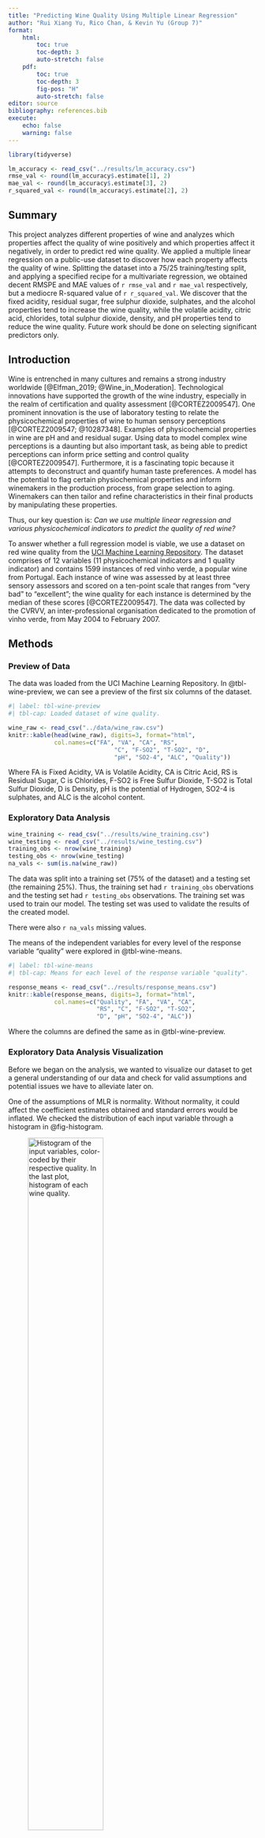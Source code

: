```yaml
---
title: "Predicting Wine Quality Using Multiple Linear Regression"
author: "Rui Xiang Yu, Rico Chan, & Kevin Yu (Group 7)"
format: 
    html:
        toc: true
        toc-depth: 3
        auto-stretch: false
    pdf:
        toc: true
        toc-depth: 3 
        fig-pos: "H"
        auto-stretch: false
editor: source
bibliography: references.bib
execute:
    echo: false
    warning: false
---
```


```r
library(tidyverse)

lm_accuracy <- read_csv("../results/lm_accuracy.csv")
rmse_val <- round(lm_accuracy$.estimate[1], 2)
mae_val <- round(lm_accuracy$.estimate[3], 2)
r_squared_val <- round(lm_accuracy$.estimate[2], 2)
```

## Summary

This project analyzes different properties of wine and analyzes which properties affect the quality of wine positively and which properties affect it negatively, in order to predict red wine quality. We applied a multiple linear regression on a public-use dataset to discover how each property affects the quality of wine. Splitting the dataset into a 75/25 training/testing split, and applying a specified recipe for a multivariate regression, we obtained decent RMSPE and MAE values of `r rmse_val` and `r mae_val` respectively, but a mediocre R-squared value of `r r_squared_val`. We discover that the fixed acidity, residual sugar, free sulphur dioxide, sulphates, and the alcohol properties tend to increase the wine quality, while the volatile acidity, citric acid, chlorides, total sulphur dioxide, density, and pH properties tend to reduce the wine quality. Future work should be done on selecting significant predictors only.

## Introduction

Wine is entrenched in many cultures and remains a strong industry worldwide [@Elfman_2019; @Wine_in_Moderation]. Technological innovations have supported the growth of the wine industry, especially in the realm of certification and quality assessment [@CORTEZ2009547]. One prominent innovation is the use of laboratory testing to relate the physicochemical properties of wine to human sensory perceptions [@CORTEZ2009547; @10287348]. Examples of physicochemcial properties in wine are pH and and residual sugar. Using data to model complex wine perceptions is a daunting but also important task, as being able to predict perceptions can inform price setting and control quality [@CORTEZ2009547]. Furthermore, it is a fascinating topic because it attempts to deconstruct and quantify human taste preferences. A model has the potential to flag certain physiochemical properties and inform winemakers in the production process, from grape selection to aging. Winemakers can then tailor and refine characteristics in their final products by manipulating these properties.

Thus, our key question is: *Can we use multiple linear regression and various physicochemical indicators to predict the quality of red wine?*

To answer whether a full regression model is viable, we use a dataset on red wine quality from the [UCI Machine Learning Repository](https://archive.ics.uci.edu/dataset/186/wine+quality). The dataset comprises of 12 variables (11 physicochemical indicators and 1 quality indicator) and contains 1599 instances of red vinho verde, a popular wine from Portugal. Each instance of wine was assessed by at least three sensory assessors and scored on a ten-point scale that ranges from "very bad" to "excellent"; the wine quality for each instance is determined by the median of these scores [@CORTEZ2009547]. The data was collected by the CVRVV, an inter-professional organisation dedicated to the promotion of vinho verde, from May 2004 to February 2007.

## Methods

### Preview of Data

The data was loaded from the UCI Machine Learning Repository. In @tbl-wine-preview, we can see a preview of the first six columns of the dataset.

```r
#| label: tbl-wine-preview
#| tbl-cap: Loaded dataset of wine quality.

wine_raw <- read_csv("../data/wine_raw.csv")
knitr::kable(head(wine_raw), digits=3, format="html",
             col.names=c("FA", "VA", "CA", "RS", 
                              "C", "F-SO2", "T-SO2", "D", 
                              "pH", "SO2-4", "ALC", "Quality"))
```

Where FA is Fixed Acidity, VA is Volatile Acidity, CA is Citric Acid, RS is Residual Sugar, C is Chlorides, F-SO2 is Free Sulfur Dioxide, T-SO2 is Total Sulfur Dioxide, D is Density, pH is the potential of Hydrogen, SO2-4 is sulphates, and ALC is the alcohol content.

### Exploratory Data Analysis

```r
wine_training <- read_csv("../results/wine_training.csv")
wine_testing <- read_csv("../results/wine_testing.csv")
training_obs <- nrow(wine_training)
testing_obs <- nrow(wine_testing)
na_vals <- sum(is.na(wine_raw))
```

The data was split into a training set (75% of the dataset) and a testing set (the remaining 25%). Thus, the training set had `r training_obs` obervations and the testing set had `r testing_obs` observations. The training set was used to train our model. The testing set was used to validate the results of the created model.

There were also `r na_vals` missing values.

The means of the independent variables for every level of the response variable "quality" were explored in @tbl-wine-means.

```r
#| label: tbl-wine-means
#| tbl-cap: Means for each level of the response variable "quality".

response_means <- read_csv("../results/response_means.csv")
knitr::kable(response_means, digits=3, format="html",
             col.names=c("Quality", "FA", "VA", "CA",  
                         "RS", "C", "F-SO2", "T-SO2",  
                         "D", "pH", "SO2-4", "ALC"))
```

Where the columns are defined the same as in @tbl-wine-preview.

### Exploratory Data Analysis Visualization

Before we began on the analysis, we wanted to visualize our dataset to get a general understanding of our data and check for valid assumptions and potential issues we have to alleviate later on.

One of the assumptions of MLR is normality. Without normality, it could affect the coefficient estimates obtained and standard errors would be inflated. We checked the distribution of each input variable through a histogram in @fig-histogram.

![Histogram of the input variables, color-coded by their respective quality. In the last plot, histogram of each wine quality.](../results/wine-histogram.png){#fig-histogram width="60%"}

Each of the qualities we analyzed are plotted together in @fig-histogram to get an understanding of several assumptions we are making. For some of them, (such as density, pH, volatile_acidity, etc), a normality assumption is reasonable. For others, (such as citric_acid, total_sulfur_dioxide, etc) it may be a bit harder to assume normality. Each of the different qualities are also coloured in, so the different densities among the quality levels can be visualized.

The very last plot is a visual for the count of how many wines are in each quality level. Unfortunately, there does not appear to be a consistent count for each quality level, rather most of the wines in the dataset have qualities between 5 and 7. This could affect the performance of the model.

Next, we looked at how correlated the variables in the dataset are against each other in @fig-corr.

![Correlation matrix of all variables.](../results/wine-correlation.png){#fig-corr width="60%"}

@fig-corr suggests that the values all tend to be more independent of each other than some others. For quality, the values that are the most correlated appear to be volatile acidity and the alcohol content. This suggests that those may be the best predictors, and the others may be a bit weaker.

### Multiple Linear Rgression

We specified a linear regression model and then a recipe. In the recipe, we stated "quality" as our response variable, and the other 11 variables as input variables. We then set up the workflow and trained the model using our training set.

In @tbl-coeffs, we can see the obtained coefficients from the model:

```r
#| label: tbl-coeffs
#| tbl-cap: Summary of the coefficients from the linear regression with their respective standard error, statistic, and p-value.

wine_coeffs <- read_csv("../results/wine_lm_coefs.csv")
intercept <- round(wine_coeffs$estimate[1], 2)
fixacid_val <- round(wine_coeffs$estimate[2], 2)
volacid_val <- round(wine_coeffs$estimate[3], 2)
citricacid_val <- round(wine_coeffs$estimate[4], 2)
residualsugar_val <- round(wine_coeffs$estimate[5], 2)
chlorides_val <- round(wine_coeffs$estimate[6], 2)
freeso2_val <- round(wine_coeffs$estimate[7], 2)
totalso2_val <- round(wine_coeffs$estimate[8], 2)
density_val <- round(wine_coeffs$estimate[9], 2)
ph_val <- round(wine_coeffs$estimate[10], 2)
sulphates_val <- round(wine_coeffs$estimate[11], 2)
alcohol_val <- round(wine_coeffs$estimate[12], 2)
knitr::kable(wine_coeffs)
```

From @tbl-coeffs, we can see that most of our input variables are statistically significant, as their p-values are \< 0.05. However, a couple have p-values that are \> 0.05, and thus, are not statistically significant.

-   Significant: fixed acidity, sulphates, alcohol, volatile acidity, chlorides, total sulfur dioxide, and density.
-   Non-significant: residual sugar, citric acid, free sulfur dioxide, and pH.

The full equation of our linear regression model is (rounded to the nearest 3 decimals):

quality = `r intercept` + `r fixacid_val` x fixed_acidity `r volacid_val` x volatile_acidity `r citricacid_val` x citric_acid + `r residualsugar_val` x residual_sugar `r chlorides_val` x chlorides + `r freeso2_val` x free_sulfur_dioxide `r totalso2_val` x total_sulfur_dioxide `r density_val` x density `r ph_val` x pH `r sulphates_val` x sulphates + `r alcohol_val` x alcohol

We can also determine the correlation between the input variables and the response variable quality:

-   Positively correlated: fixed acidity, residual sugar, free sulfur dioxide, sulphates, and alcohol.
-   Negatively correlated: volatile acidity, citric acid, chlorides, total sulfur dioxide, density, and pH.

The model was tested on the testing set. The metrics from the model are in @tbl-lm-accuracy.

```r
#| label: tbl-lm-accuracy
#| tbl-cap: Estimates of the model's performance on the testing set.

knitr::kable(lm_accuracy)
```

Our RMSPE is `r rmse_val` units of quality, which we deem to be a low value. Our mean absolute error is `r mae_val` units of quality, which we also deem to be a low value. Thus, we believe our model performs relatively well. However, our R\^2 is `r r_squared_val` which is a low number, indicating that our model does not fit the data as well as hoped.

To assess the validity of our model, we plotted a QQ plot where the theoretical quantiles are plotted against the sample quantiles. This plot shows the normality distribution. A QQ-plot with a straight line would be the ideal one. Our resulting QQ-plot is in @fig-qq.

![Correlation matrix of all variables.](../results/wine_lm_qq_plot.png){#fig-qq width="50%"}

As seen, @fig-qq appears to follow a straight line. There does appear to be a dip from the line near quantiles = 0, and a few outliers (173 and 113), but overall, the normality assumption on our data is reasonable.

## Discussion

### Summary and Expectations

The purpose of this project was to determine if it was possible to predict red wine quality through a set of 11 physicochemical variables. We applied a multiple linear regression on a public-use dataset to discover how each property affects the quality of wine. Splitting the dataset into a 75/25 training/testing split, and applying a specified recipe for a multivariate regression, we obtained decent RMSPE and MAE values of `r rmse_val` and `r mae_val` respectively, but a mediocre R-squared value of `r r_squared_val`.

We discover that the fixed acidity, residual sugar, free sulphur dioxide, sulphates, and the alcohol properties tend to increase the wine quality, while the volatile acidity, citric acid, chlorides, total sulphur dioxide, density, and pH properties tend to reduce the wine quality. Furthermore, only fixed acidity, sulphates, alcohol, volatile acidity, chlorides, total sulfur dioxide, and density were deemed to be significant predictors.

From @fig-corr, it was expected that alcohol and volatile acidity would be significant predictors for quality. And in fact, these variables were statistically significant as their p values was \< 0.05. However, the model's fit performed worse than expected, with a very low R-squared value.

### Impacts and Future Questions

The multivariate regression analysis conducted on the wine quality dataset aimed to uncover the impacts of various factors such as the alcohol content, the acidity, and the amount of sugar on the overall quality of wine. While the accuracy of our model is a bit mediocre at best, it is still a valuable analysis that can uncover proposals of changing winemaking practices and consumer preferences.

Future research should attempt to improve the accuracy of our model, such as incorporating better model selection techniques such as stepwise regression, or to restrict the coefficients through LASSO or Ridge regression. Alternate strategies could be to adapt a non-parametric (i.e. classification) analysis rather than a regression analysis on the data. More data could also be collected to further the amount of predictors and the amount of data there are.

For those who are in the winemaking business, this should propose implications on alternate winemaking techniques to better increase the quality of the wine that is being manufactured, and may ask why some qualities negatively affect the quality of the wine and why others positively affect the quality.

## References
